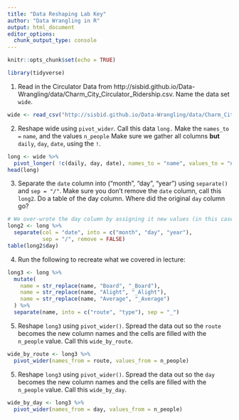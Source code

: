 ```yaml
---
title: "Data Reshaping Lab Key"
author: "Data Wrangling in R"
output: html_document
editor_options: 
  chunk_output_type: console
---
```


```r
knitr::opts_chunk$set(echo = TRUE)
```

```r
library(tidyverse)
```

1.  Read in the Circulator Data from http://sisbid.github.io/Data-Wrangling/data/Charm_City_Circulator_Ridership.csv.  Name the data set `wide`.

```r
wide <- read_csv("http://sisbid.github.io/Data-Wrangling/data/Charm_City_Circulator_Ridership.csv")
```

2. Reshape wide using `pivot_wider`. Call this data `long.`  Make the `names_to = `
`name`, and the values `n_people`  Make sure we gather all columns **but**
`daily`, `day`, `date`, using the `!`.

```r
long <- wide %>% 
  pivot_longer( !c(daily, day, date), names_to = "name", values_to = "n_people")
head(long)
```

3.  Separate the `date` column into ("month", "day", "year") using `separate()` and `sep = "/"`.
Make sure you don't remove the `date` column, call this `long2`.  Do a table of the day column.  Where did the original `day` column go?

```r
# We over-wrote the day column by assigning it new values (in this case, calendar "day")
long2 <- long %>%
  separate(col = "date", into = c("month", "day", "year"),
           sep = "/", remove = FALSE)
table(long2$day)
```

4. Run the following to recreate what we covered in lecture:

```r
long3 <- long %>%
  mutate(
    name = str_replace(name, "Board", "_Board"),
    name = str_replace(name, "Alight", "_Alight"),
    name = str_replace(name, "Average", "_Average")
  ) %>%
  separate(name, into = c("route", "type"), sep = "_")

```

5. Reshape `long3` using `pivot_wider()`.  Spread the data out so the `route` becomes the new column names and the cells are filled with the `n_people` value.  Call this `wide_by_route`.

```r
wide_by_route <- long3 %>% 
  pivot_wider(names_from = route, values_from = n_people)
```

5. Reshape `long3` using `pivot_wider()`.  Spread the data out so the `day` becomes the new column names and the cells are filled with the `n_people` value.  Call this `wide_by_day`.

```r
wide_by_day <- long3 %>% 
  pivot_wider(names_from = day, values_from = n_people)
```
